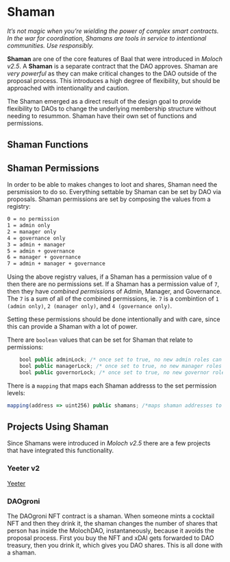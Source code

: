 
# Shaman

_It’s not magic when you’re wielding the power of complex smart contracts. In the war for coordination, Shamans are tools in service to intentional communities. Use responsibly._

**Shaman** are one of the core features of Baal that were introduced in _Moloch v2.5_. A **Shaman** is a separate contract that the DAO approves. Shaman are _very powerful_ as they can make critical changes to the DAO outside of the proposal process. This introduces a high degree of flexibility, but should be approached with intentionality and caution.

The Shaman emerged as a direct result of the design goal to provide flexibility to DAOs to change the underlying membership structure without needing to resummon. Shaman have their own set of functions and permissions.

## Shaman Functions

## Shaman Permissions

In order to be able to makes changes to loot and shares, Shaman need the persmission to do so. Everything settable by Shaman can be set by DAO via proposals. Shaman permissions are set by composing the values from a registry:

```markdown
0 = no permission
1 = admin only
2 = manager only
4 = governance only
3 = admin + manager
5 = admin + governance
6 = manager + governance
7 = admin + manager + governance
```

Using the above registry values, if a Shaman has a permission value of `0` then there are no permissions set. If a Shaman has a permission value of `7`, then they have _combined permissions_ of Admin, Manager, and Governance. The `7` is a sum of all of the combined permissions, ie. `7` is a combintion of `1 (admin only)`, `2 (manager only)`, and `4 (governance only)`.

<Callout emoji="👺">
  Setting these permissions should be done intentionally and with care, since
  this can provide a Shaman with a lot of power.
</Callout>

There are `boolean` values that can be set for Shaman that relate to permissions:

```js
    bool public adminLock; /* once set to true, no new admin roles can be assigned to shaman */
    bool public managerLock; /* once set to true, no new manager roles can be assigned to shaman */
    bool public governorLock; /* once set to true, no new governor roles can be assigned to shaman */
```

There is a `mapping` that maps each Shaman addresss to the set permission levels:

```js
mapping(address => uint256) public shamans; /*maps shaman addresses to their permission level*/
```

## Projects Using Shaman

Since Shamans were introduced in _Moloch v2.5_ there are a few projects that have integrated this functionality.

### Yeeter v2

[Yeeter](https://yeet.daohaus.club/)

### DAOgroni

The DAOgroni NFT contract is a shaman. When someone mints a cocktail NFT and then they drink it, the shaman changes the number of shares that person has inside the MolochDAO, instantaneously, because it avoids the proposal process. First you buy the NFT and xDAI gets forwarded to DAO treasury, then you drink it, which gives you DAO shares. This is all done with a shaman.
